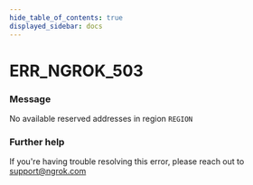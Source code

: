 ```yaml
---
hide_table_of_contents: true
displayed_sidebar: docs
---
```



# ERR_NGROK_503

### Message

No available reserved addresses in region `REGION`

<ErrorDetails error="err_ngrok_503" />

### Further help

If you're having trouble resolving this error, please reach out to [support@ngrok.com](mailto:support@ngrok.com?subject=Help%20with%20ERR_NGROK_503)
